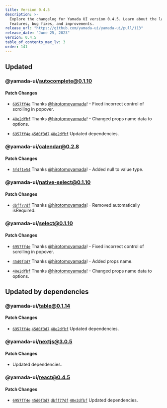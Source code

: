 ```yaml
---
title: Version 0.4.5
description: >-
  Explore the changelog for Yamada UI version 0.4.5. Learn about the latest
  features, bug fixes, and improvements.
release_url: "https://github.com/yamada-ui/yamada-ui/pull/113"
release_date: "June 25, 2023"
version: 0.4.5
table_of_contents_max_lv: 3
order: 141
---
```


## Updated

### @yamada-ui/autocomplete@0.1.10

#### Patch Changes

- [`6957ff4e`](https://github.com/hirotomoyamada/yamada-ui/commit/6957ff4e1674b0d2b657cfa4d36cdfe063a1b705) Thanks [@hirotomoyamada](https://github.com/hirotomoyamada)! - Fixed incorrect control of scrolling in popover.

- [`48e2dfbf`](https://github.com/hirotomoyamada/yamada-ui/commit/48e2dfbfb64865a2e71c0b836854a1e8229b16da) Thanks [@hirotomoyamada](https://github.com/hirotomoyamada)! - Changed props name data to options.

- [`6957ff4e`](https://github.com/hirotomoyamada/yamada-ui/commit/6957ff4e1674b0d2b657cfa4d36cdfe063a1b705) [`45d0f3d7`](https://github.com/hirotomoyamada/yamada-ui/commit/45d0f3d76d1e972e9d60da202d3d84f695abcdac) [`48e2dfbf`](https://github.com/hirotomoyamada/yamada-ui/commit/48e2dfbfb64865a2e71c0b836854a1e8229b16da) Updated dependencies.

### @yamada-ui/calendar@0.2.8

#### Patch Changes

- [`5f4f1e54`](https://github.com/hirotomoyamada/yamada-ui/commit/5f4f1e54e9bc1b00edcab26af34818d04558fe92) Thanks [@hirotomoyamada](https://github.com/hirotomoyamada)! - Added null to value type.

### @yamada-ui/native-select@0.1.10

#### Patch Changes

- [`dbff77df`](https://github.com/hirotomoyamada/yamada-ui/commit/dbff77df1b1bdcb0f6aec9d59fb0e00391c9eb37) Thanks [@hirotomoyamada](https://github.com/hirotomoyamada)! - Removed automatically isRequired.

### @yamada-ui/select@0.1.10

#### Patch Changes

- [`6957ff4e`](https://github.com/hirotomoyamada/yamada-ui/commit/6957ff4e1674b0d2b657cfa4d36cdfe063a1b705) Thanks [@hirotomoyamada](https://github.com/hirotomoyamada)! - Fixed incorrect control of scrolling in popover.

- [`45d0f3d7`](https://github.com/hirotomoyamada/yamada-ui/commit/45d0f3d76d1e972e9d60da202d3d84f695abcdac) Thanks [@hirotomoyamada](https://github.com/hirotomoyamada)! - Added props name.

- [`48e2dfbf`](https://github.com/hirotomoyamada/yamada-ui/commit/48e2dfbfb64865a2e71c0b836854a1e8229b16da) Thanks [@hirotomoyamada](https://github.com/hirotomoyamada)! - Changed props name data to options.

## Updated by dependencies

### @yamada-ui/table@0.1.14

#### Patch Changes

- [`6957ff4e`](https://github.com/hirotomoyamada/yamada-ui/commit/6957ff4e1674b0d2b657cfa4d36cdfe063a1b705) [`45d0f3d7`](https://github.com/hirotomoyamada/yamada-ui/commit/45d0f3d76d1e972e9d60da202d3d84f695abcdac) [`48e2dfbf`](https://github.com/hirotomoyamada/yamada-ui/commit/48e2dfbfb64865a2e71c0b836854a1e8229b16da) Updated dependencies.

### @yamada-ui/nextjs@3.0.5

#### Patch Changes

- Updated dependencies.

### @yamada-ui/react@0.4.5

#### Patch Changes

- [`6957ff4e`](https://github.com/hirotomoyamada/yamada-ui/commit/6957ff4e1674b0d2b657cfa4d36cdfe063a1b705) [`45d0f3d7`](https://github.com/hirotomoyamada/yamada-ui/commit/45d0f3d76d1e972e9d60da202d3d84f695abcdac) [`dbff77df`](https://github.com/hirotomoyamada/yamada-ui/commit/dbff77df1b1bdcb0f6aec9d59fb0e00391c9eb37) [`48e2dfbf`](https://github.com/hirotomoyamada/yamada-ui/commit/48e2dfbfb64865a2e71c0b836854a1e8229b16da) Updated dependencies.
